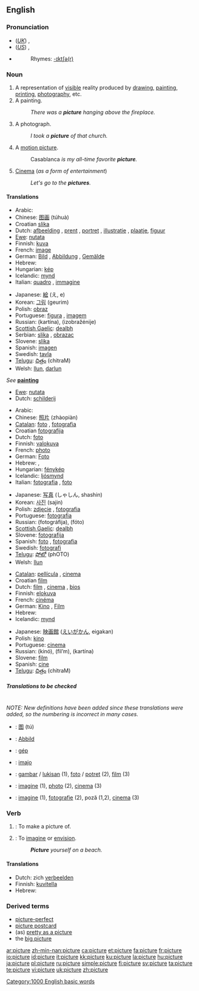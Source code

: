 ==English==

{{rank|watch|equal|afternoon|868|picture|study|father's|killed}}

===Pronunciation===
* (''[[Received Pronunciation|UK]]'') {{IPA|/ˈpɪktʃə/}}, {{SAMPA|/"pIktS@/}}
* (''[[General American|US]]'') {{IPA|/ˈpɪktʃɚ/}}, {{SAMPA|/"pIktS@`/}}
* {{audio|en-us-picture.ogg|Audio (US)}}
*: Rhymes: [[Rhymes:English:-ɪktʃə(r)|-ɪktʃə(r)]]

===Noun===
{{en-noun}}

# A representation of [[visible]] reality produced by [[drawing]], [[painting]], [[printing]], [[photography]], etc.
# A painting.
#: ''There was a '''picture''' hanging above the fireplace.''
# A photograph.
#: ''I took a '''picture''' of that church.''
# {{context|informal}} A [[motion picture]].
#: Casablanca ''is my all-time favorite '''picture'''.''
# {{context|dated|informal}} {{italbrac|"the pictures"}} [[Cinema]] (''as a form of entertainment'')
#: ''Let's go to the '''pictures'''.''

====Translations====
{{trans-top|representation of visible reality produced by drawing, etc}}
* Arabic: {{Arab|[[صورة]]}} {{IPAchar|(ʂūra)}} {{f}}
* Chinese: [[图画]] (túhuà)
* Croatian [[slika]] {{f}}
* Dutch: [[afbeelding]] {{f}}, [[prent]] {{f}}, [[portret]] {{n}}, [[illustratie]] {{f}}, [[plaatje]], [[figuur]]
* [[Ewe]]: [[nutata]]
* Finnish: [[kuva]]
* French: [[image#French|image]] {{f}}
* German: [[Bild]] {{n}}, [[Abbildung]] {{f}}, [[Gemälde]] {{n}}
* Hebrew: {{he-translation|תמונה|tmuná}} {{f}}
* Hungarian: [[kép]]
* Icelandic: [[mynd]] {{f}}
* Italian: [[quadro]] {{m}}, [[immagine]] {{f}}
{{trans-mid}}
* Japanese: [[絵]] (え, e)
* Korean: [[그림]] (geurim)
* Polish: [[obraz]] {{m}}
* Portuguese: [[figura]] {{f}}, [[imagem]] {{f}}
* Russian: {{t|ru|картина|f}} (kartína), {{t|ru|изображение|n}} (izobražénije)
* [[Scottish Gaelic]]: [[dealbh]] {{m|f}}
* Serbian: [[slika]] {{f}}, [[obrazac]] {{m}}
* Slovene: [[slika]] {{f}}
* Spanish: [[imagen]] {{f}}
* Swedish: [[tavla]] {{c}}
* [[Telugu]]: [[చిత్రం]] (chitraM)
* Welsh: [[llun]], [[darlun]]
{{trans-bottom}}

{{trans-top|painting}}
''See'' '''[[painting]]'''
* [[Ewe]]: [[nutata]]
* Dutch: [[schilderij]] {{f}}
{{trans-mid}}
{{trans-bottom}}

<!--Note: include INFORMAL translations in this table, where these exist-->
{{trans-top|photograph}}
* Arabic: {{Arab|[[صورة]]}} {{IPAchar|(ʂūra)}} {{f}}
* Chinese: [[照片]] (zhàopiàn)
* [[Catalan]]: [[foto]] {{f}}, [[fotografia]] {{f}}
* Croatian [[fotografija]] {{f}}
* Dutch: [[foto#Dutch|foto]] {{m}}
* Finnish: [[valokuva]]
* French: [[photo#French|photo]] {{f}}
* German: [[Foto#German|Foto]] {{n}}
* Hebrew: {{he-translation|תמונה|tmuná}} {{f}}, {{he-translation|תצלום|tatslúm}} {{m}}
* Hungarian: [[fénykép]]
* Icelandic: [[ljósmynd]] {{f}}
* Italian: [[fotografia]] {{f}}, [[foto]] {{f}}
{{trans-mid}}
* Japanese: [[写真]] (しゃしん, shashin)
* Korean: [[사진]] (sajin)
* Polish: [[zdjęcie]] {{n}}, [[fotografia]] {{f}}
* Portuguese: [[fotografia]] {{f}}
* Russian: {{t+|ru|фотография|f}} (fotográfija), {{t|ru|фото|n}} (fóto)
* [[Scottish Gaelic]]: [[dealbh]] {{m|f}}
* Slovene: [[fotografija]] {{f}}
* Spanish: [[foto#Spanish|foto]] {{f}}, [[fotografia]] {{f}}
* Swedish: [[fotografi]]
* [[Telugu]]: [[ఫోటో]] (phOTO)
* Welsh: [[llun]]
{{trans-bottom}}

<!--Note: include INFORMAL translations in this table, where these exist-->
{{trans-top|informal: cinema}}
* [[Catalan]]: [[pellícula]] {{f}}, [[cinema]] {{m}}
* Croatian [[film]] {{m}}
* Dutch: [[film#Dutch|film]] {{m}}, [[cinema]] {{m}}, [[bios]] {{m}}
* Finnish: [[elokuva]]
* French: [[cinéma]] {{m}}
* German: [[Kino]] {{n}}, [[film#German|Film]] {{m}}
* Hebrew: {{he-translation|סרט|séret}} {{m}}
* Icelandic: [[mynd]] {{f}}
{{trans-mid}}
* Japanese: [[映画館]] ([[えいがかん]], eigakan)
* Polish: [[kino]] {{n}}
* Portuguese: [[cinema]] {{m}}
* Russian: {{t+|ru|кино|n}} (kinó), {{t+|ru|фильм|m}} (fil’m), {{t|ru|картина|f}} (kartína)
* Slovene: [[film]] {{m}}
* Spanish: [[cine]] {{m}}
* [[Telugu]]: [[చిత్రం]] (chitraM)
{{trans-bottom}}

=====Translations to be checked=====
<!--Remove this section once all of the translations below have been moved into the tables above.-->
{{checktrans}}<br>''NOTE: New definitions have been added since these translations were added, so the numbering is incorrect in many cases.''

* {{ttbc|Chinese}}: [[图]] (tú)
* {{ttbc|German}}: [[Abbild]] {{n}}
* {{ttbc|Hungarian}}: [[gép]]
* {{ttbc|Ido}}: [[imajo]]
* {{ttbc|Indonesian}}: [[gambar]] / [[lukis|lukisan]] (1), [[foto]] / [[potret]] (2), [[film]] (3)
* {{ttbc|Interlingua}}: [[imagine]] (1), [[photo]] (2), [[cinema]] (3)
* {{ttbc|Romanian}}: [[imagine]] {{n}} (1), [[fotografie]] {{f}} (2), poză {{f}} (1,2), [[cinema]] {{n}} (3)

===Verb===
{{en-verb|pictur|ing}}

# {{transitive}}: To make a picture of.<!--clarify this definition-->
# {{transitive}}: To [[imagine]] or [[envision]].
#: '''''Picture''' yourself on a beach.''

====Translations====
{{trans-top|To make a picture of}}
{{trans-mid}}
{{trans-bottom}}

{{trans-top|To imagine or envision}}
* Dutch: zich [[verbeelden]]
* Finnish: [[kuvitella]]
* Hebrew: {{he-translation|לדמיין|ledamyén}}
{{trans-mid}}
{{trans-bottom}}

===Derived terms===
* [[picture-perfect]]
* [[picture postcard]]
* (as) [[pretty as a picture]]
* the [[big picture]]

{{rfc}}

[[Category:1000 English basic words]]

[[ar:picture]]
[[zh-min-nan:picture]]
[[ca:picture]]
[[et:picture]]
[[fa:picture]]
[[fr:picture]]
[[io:picture]]
[[id:picture]]
[[it:picture]]
[[kk:picture]]
[[ku:picture]]
[[la:picture]]
[[hu:picture]]
[[ja:picture]]
[[pl:picture]]
[[ru:picture]]
[[simple:picture]]
[[fi:picture]]
[[sv:picture]]
[[ta:picture]]
[[te:picture]]
[[vi:picture]]
[[uk:picture]]
[[zh:picture]]